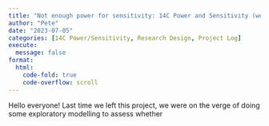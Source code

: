```yaml
---
title: "Not enough power for sensitivity: 14C Power and Sensitivity (weeks 4-5?)"
author: "Pete"
date: "2023-07-05"
categories: [14C Power/Sensitivity, Research Design, Project Log]
execute:
  message: false
format: 
  html: 
    code-fold: true
    code-overflow: scroll
---
```



Hello everyone! Last time we left this project, we were on the verge of doing some exploratory modelling to assess whether 